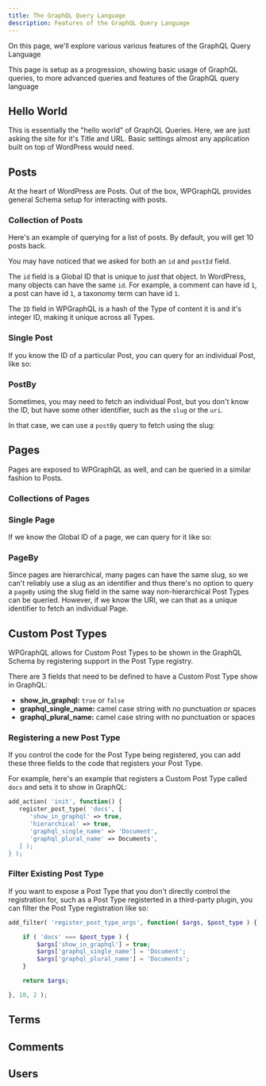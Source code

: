 ```yaml
---
title: The GraphQL Query Language
description: Features of the GraphQL Query Language
---
```



On this page, we'll explore various various features of the GraphQL Query Language

This page is setup as a progression, showing basic usage of GraphQL queries, to more advanced queries
and features of the GraphQL query language

## Hello World

This is essentially the "hello world" of GraphQL Queries. Here, we are just asking the site for it's
Title and URL. Basic settings almost any application built on top of WordPress would need.

<GraphiQL
  query="
  {
    generalSettings {
      title
      url
    }
  }
  "
/>

## Posts

At the heart of WordPress are Posts. Out of the box, WPGraphQL provides general Schema setup for
interacting with posts.

### Collection of Posts

Here's an example of querying for a list of posts. By default, you will get 10 posts back.

<GraphiQL
  query="
  {
    posts {
      edges {
        node {
          id
          postId
          title
          date
          slug
          uri
        }
      }
    }
  }"
/>

<Note title="What's with the different IDs?" type="info">

You may have noticed that we asked for both an `id` and `postId` field.

The `id` field is a Global ID that is unique to _just_ that object. In WordPress, many objects can
have the same `id`. For example, a comment can have id `1`, a post can have id `1`, a taxonomy term
can have id `1`.

The `ID` field in WPGraphQL is a hash of the Type of content it is and it's integer ID, making it
unique across all Types.
</Note>

### Single Post

If you know the ID of a particular Post, you can query for an individual Post, like so:

<GraphiQL
  query='
    {
      post( id: "cG9zdDo5Njg=" ) {
        id
        title
        slug
        uri
      }
    }
   '
/>

### PostBy

Sometimes, you may need to fetch an individual Post, but you don't know the ID, but have some other
identifier, such as the `slug` or the `uri`.

In that case, we can use a `postBy` query to fetch using the slug:

<GraphiQL
  query='
    {
      postBy( slug: "tracing-for-wpgraphql" ) {
        id
        title
        slug
        uri
      }
    }
   '
/>

## Pages

Pages are exposed to WPGraphQL as well, and can be queried in a similar fashion to Posts.

### Collections of Pages

<GraphiQL
  query="
  {
    pages {
      edges {
        node {
          id
          pageId
          title
          date
          slug
          uri
        }
      }
    }
  }"
/>

### Single Page

If we know the Global ID of a page, we can query for it like so:

<GraphiQL
  query='
    {
      page( id: "cGFnZTo0" ) {
        id
        title
        slug
        uri
      }
    }
   '
/>

### PageBy

Since pages are hierarchical, many pages can have the same slug, so we can't reliably use a slug as
an identifier and thus there's no option to query a `pageBy` using the slug field in the same way
non-hierarchical Post Types can be queried. However, if we know the URI, we can that as a unique
identifier to fetch an individual Page.

<GraphiQL
  query='
    {
      pageBy( uri: "home-2" ) {
        id
        title
        slug
        uri
      }
    }
   '
/>

## Custom Post Types

WPGraphQL allows for Custom Post Types to be shown in the GraphQL Schema by registering support in
the Post Type registry.

There are 3 fields that need to be defined to have a Custom Post Type show in GraphQL:

- **show_in_graphql:** `true` or `false`
- **graphql_single_name:** camel case string with no punctuation or spaces
- **graphql_plural_name:** camel case string with no punctuation or spaces

### Registering a new Post Type

If you control the code for the Post Type being registered, you can add these three fields to the
code that registers your Post Type.

For example, here's an example that registers a Custom Post Type called `docs` and sets it to show
in GraphQL:

```php
add_action( 'init', function() {
   register_post_type( 'docs', [
      'show_in_graphql' => true,
      'hierarchical' => true,
      'graphql_single_name' => 'Document',
      'graphql_plural_name' => Documents',
   ] );
} );
```

### Filter Existing Post Type

If you want to expose a Post Type that you don't directly control the registration for, such as a
Post Type registerted in a third-party plugin, you can filter the Post Type registration like so:

```php
add_filter( 'register_post_type_args', function( $args, $post_type ) {

	if ( 'docs' === $post_type ) {
		$args['show_in_graphql'] = true;
		$args['graphql_single_name'] = 'Document';
		$args['graphql_plural_name'] = 'Documents';
	}

	return $args;

}, 10, 2 );
```

## Terms

## Comments

## Users
